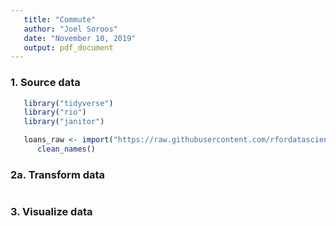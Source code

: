 ```yaml
---
   title: "Commute"
   author: "Joel Soroos"
   date: "November 10, 2019"
   output: pdf_document
---
```



### 1. Source data
```r

   library("tidyverse")
   library("rio")
   library("janitor")

   loans_raw <- import("https://raw.githubusercontent.com/rfordatascience/tidytuesday/master/data/2019/2019-11-26/loans.csv")%>%
      clean_names()

```


### 2a.  Transform data
```r

  
```




### 3. Visualize data
```r


```